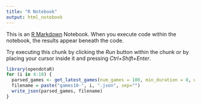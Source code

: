 ```yaml
---
title: "R Notebook"
output: html_notebook
---
```


This is an [R Markdown](http://rmarkdown.rstudio.com) Notebook. When you execute code within the notebook, the results appear beneath the code. 

Try executing this chunk by clicking the *Run* button within the chunk or by placing your cursor inside it and pressing *Ctrl+Shift+Enter*. 

```r
library(opendotaR)
for (i in 4:10) {
  parsed_games <- get_latest_games(num_games = 100, min_duration = 0, wait_time = 2, output = "all")
  filename = paste("games10-", i, ".json", sep="")
  write_json(parsed_games, filename)
}
```

